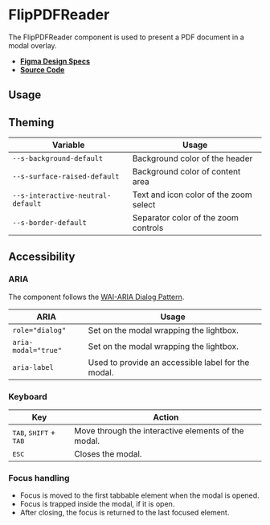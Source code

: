 
<Meta title="Components/FlipPDFReader" />

# FlipPDFReader

The FlipPDFReader component is used to present a PDF document in a modal
overlay.

- **[Figma Design Specs](https://www.figma.com/file/iRHiAFsHxnzux8gQ9EjlZe/Swirl-Components?node-id=495%3A7144)**
- **[Source Code](https://github.com/flip-corp/swirl/tree/main/packages/swirl-components/src/components/flip-pdf-reader)**

## Usage

<Canvas withSource="open">
  <Story id="components-flippdfreader--flip-pdf-reader" />
</Canvas>

<ArgsTable story="." />

## Theming

| Variable                          | Usage                                  |
| --------------------------------- | -------------------------------------- |
| `--s-background-default`          | Background color of the header         |
| `--s-surface-raised-default`      | Background color of content area       |
| `--s-interactive-neutral-default` | Text and icon color of the zoom select |
| `--s-border-default`              | Separator color of the zoom controls   |

## Accessibility

### ARIA

The component follows the
[WAI-ARIA Dialog Pattern](https://www.w3.org/WAI/ARIA/apg/patterns/dialogmodal/).

| ARIA                | Usage                                              |
| ------------------- | -------------------------------------------------- |
| `role="dialog"`     | Set on the modal wrapping the lightbox.            |
| `aria-modal="true"` | Set on the modal wrapping the lightbox.            |
| `aria-label`        | Used to provide an accessible label for the modal. |

### Keyboard

| Key                                               | Action                                              |
| ------------------------------------------------- | --------------------------------------------------- |
| <kbd>TAB</kbd>, <kbd>SHIFT</kbd> + <kbd>TAB</kbd> | Move through the interactive elements of the modal. |
| <kbd>ESC</kbd>                                    | Closes the modal.                                   |

### Focus handling

- Focus is moved to the first tabbable element when the modal is opened.
- Focus is trapped inside the modal, if it is open.
- After closing, the focus is returned to the last focused element.
